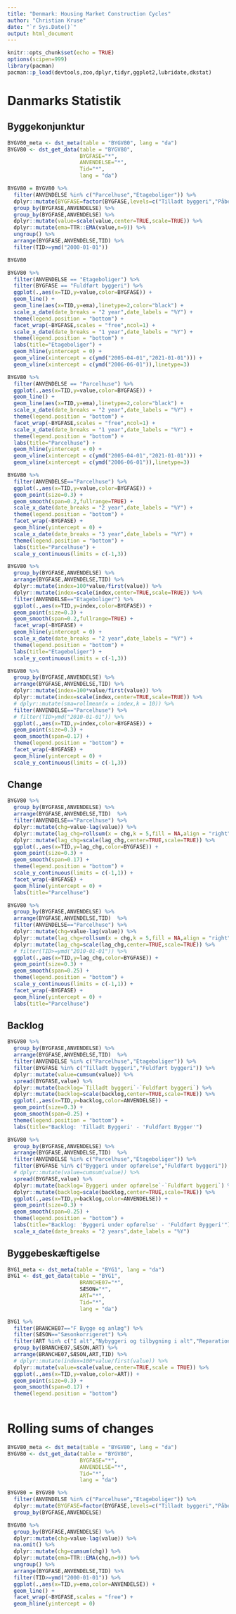 ```yaml
---
title: "Denmark: Housing Market Construction Cycles"
author: "Christian Kruse"
date: "`r Sys.Date()`"
output: html_document
---
```


```r
knitr::opts_chunk$set(echo = TRUE)
options(scipen=999)
library(pacman)
pacman::p_load(devtools,zoo,dplyr,tidyr,ggplot2,lubridate,dkstat)
```

# Danmarks Statistik

## Byggekonjunktur

```r
BYGV80_meta <- dst_meta(table = "BYGV80", lang = "da")
BYGV80 <- dst_get_data(table = "BYGV80", 
                       BYGFASE="*",
                       ANVENDELSE="*",
                       Tid="*",
                       lang = "da")

BYGV80 = BYGV80 %>% 
  filter(ANVENDELSE %in% c("Parcelhuse","Etageboliger")) %>% 
  dplyr::mutate(BYGFASE=factor(BYGFASE,levels=c("Tilladt byggeri","Påbegyndt byggeri","Byggeri under opførelse","Fuldført byggeri"))) %>% 
  group_by(BYGFASE,ANVENDELSE) %>%
  group_by(BYGFASE,ANVENDELSE) %>%
  dplyr::mutate(value=scale(value,center=TRUE,scale=TRUE)) %>% 
  dplyr::mutate(ema=TTR::EMA(value,n=9)) %>% 
  ungroup() %>% 
  arrange(BYGFASE,ANVENDELSE,TID) %>% 
  filter(TID>=ymd("2000-01-01"))

BYGV80

```

```r

BYGV80 %>% 
  filter(ANVENDELSE == "Etageboliger") %>% 
  filter(BYGFASE == "Fuldført byggeri") %>% 
  ggplot(.,aes(x=TID,y=value,color=BYGFASE)) +
  geom_line() +
  geom_line(aes(x=TID,y=ema),linetype=2,color="black") +
  scale_x_date(date_breaks = "2 year",date_labels = "%Y") +
  theme(legend.position = "bottom") +
  facet_wrap(~BYGFASE,scales = "free",ncol=1) +
  scale_x_date(date_breaks = "1 year",date_labels = "%Y") +
  theme(legend.position = "bottom") +
  labs(title="Etageboliger") +
  geom_hline(yintercept = 0) +
  geom_vline(xintercept = c(ymd("2005-04-01","2021-01-01"))) +
  geom_vline(xintercept = c(ymd("2006-06-01")),linetype=3)

```

```r

BYGV80 %>% 
  filter(ANVENDELSE == "Parcelhuse") %>% 
  ggplot(.,aes(x=TID,y=value,color=BYGFASE)) +
  geom_line() +
  geom_line(aes(x=TID,y=ema),linetype=2,color="black") +
  scale_x_date(date_breaks = "2 year",date_labels = "%Y") +
  theme(legend.position = "bottom") +
  facet_wrap(~BYGFASE,scales = "free",ncol=1) +
  scale_x_date(date_breaks = "1 year",date_labels = "%Y") +
  theme(legend.position = "bottom") +
  labs(title="Parcelhuse") +
  geom_hline(yintercept = 0) +
  geom_vline(xintercept = c(ymd("2005-04-01","2021-01-01"))) +
  geom_vline(xintercept = c(ymd("2006-06-01")),linetype=3)

```

```r
BYGV80 %>% 
  filter(ANVENDELSE=="Parcelhuse") %>% 
  ggplot(.,aes(x=TID,y=value,color=BYGFASE)) +
  geom_point(size=0.3) +
  geom_smooth(span=0.2,fullrange=TRUE) +
  scale_x_date(date_breaks = "2 year",date_labels = "%Y") +
  theme(legend.position = "bottom") +
  facet_wrap(~BYGFASE) +
  geom_hline(yintercept = 0) +
  scale_x_date(date_breaks = "3 year",date_labels = "%Y") +
  theme(legend.position = "bottom") +
  labs(title="Parcelhuse") +
  scale_y_continuous(limits = c(-1,3)) 

```


```r
BYGV80 %>% 
  group_by(BYGFASE,ANVENDELSE) %>% 
  arrange(BYGFASE,ANVENDELSE,TID) %>% 
  dplyr::mutate(index=100*value/first(value)) %>% 
  dplyr::mutate(index=scale(index,center=TRUE,scale=TRUE)) %>% 
  filter(ANVENDELSE=="Etageboliger") %>% 
  ggplot(.,aes(x=TID,y=index,color=BYGFASE)) +
  geom_point(size=0.3) +
  geom_smooth(span=0.2,fullrange=TRUE) +
  facet_wrap(~BYGFASE) +
  geom_hline(yintercept = 0) +
  scale_x_date(date_breaks = "2 year",date_labels = "%Y") +
  theme(legend.position = "bottom") +
  labs(title="Etageboliger") +
  scale_y_continuous(limits = c(-1,3)) 

```

```r

BYGV80 %>% 
  group_by(BYGFASE,ANVENDELSE) %>% 
  arrange(BYGFASE,ANVENDELSE,TID) %>% 
  dplyr::mutate(index=100*value/first(value)) %>% 
  dplyr::mutate(index=scale(index,center=TRUE,scale=TRUE)) %>% 
  # dplyr::mutate(sma=rollmean(x = index,k = 10)) %>% 
  filter(ANVENDELSE=="Parcelhuse") %>% 
  # filter(TID>ymd("2010-01-01")) %>% 
  ggplot(.,aes(x=TID,y=index,color=BYGFASE)) +
  geom_point(size=0.3) +
  geom_smooth(span=0.17) +
  theme(legend.position = "bottom") +
  facet_wrap(~BYGFASE) +
  geom_hline(yintercept = 0) +
  scale_y_continuous(limits = c(-1,3)) 
```


## Change

```r


BYGV80 %>% 
  group_by(BYGFASE,ANVENDELSE) %>% 
  arrange(BYGFASE,ANVENDELSE,TID)  %>% 
  filter(ANVENDELSE=="Parcelhuse") %>% 
  dplyr::mutate(chg=value-lag(value)) %>% 
  dplyr::mutate(lag_chg=rollsum(x = chg,k = 5,fill = NA,align = "right")) %>% 
  dplyr::mutate(lag_chg=scale(lag_chg,center=TRUE,scale=TRUE)) %>% 
  ggplot(.,aes(x=TID,y=lag_chg,color=BYGFASE)) +
  geom_point(size=0.3) +
  geom_smooth(span=0.17) +
  theme(legend.position = "bottom") +
  scale_y_continuous(limits = c(-1,1)) +
  facet_wrap(~BYGFASE) +
  geom_hline(yintercept = 0) +
  labs(title="Parcelhuse")

```

```r

BYGV80 %>% 
  group_by(BYGFASE,ANVENDELSE) %>% 
  arrange(BYGFASE,ANVENDELSE,TID)  %>% 
  filter(ANVENDELSE=="Parcelhuse") %>% 
  dplyr::mutate(chg=value-lag(value)) %>% 
  dplyr::mutate(lag_chg=rollsum(x = chg,k = 5,fill = NA,align = "right")) %>% 
  dplyr::mutate(lag_chg=scale(lag_chg,center=TRUE,scale=TRUE)) %>% 
  # filter(TID>=ymd("2010-01-01")) %>% 
  ggplot(.,aes(x=TID,y=lag_chg,color=BYGFASE)) +
  geom_point(size=0.3) +
  geom_smooth(span=0.25) +
  theme(legend.position = "bottom") +
  scale_y_continuous(limits = c(-1,1)) +
  facet_wrap(~BYGFASE) +
  geom_hline(yintercept = 0) +
  labs(title="Parcelhuse")

```

## Backlog

```r

BYGV80 %>% 
  group_by(BYGFASE,ANVENDELSE) %>% 
  arrange(BYGFASE,ANVENDELSE,TID)  %>% 
  filter(ANVENDELSE %in% c("Parcelhuse","Etageboliger")) %>% 
  filter(BYGFASE %in% c("Tilladt byggeri","Fuldført byggeri")) %>% 
  dplyr::mutate(value=cumsum(value)) %>% 
  spread(BYGFASE,value) %>% 
  dplyr::mutate(backlog=`Tilladt byggeri`-`Fuldført byggeri`) %>% 
  dplyr::mutate(backlog=scale(backlog,center=TRUE,scale=TRUE)) %>% 
  ggplot(.,aes(x=TID,y=backlog,color=ANVENDELSE)) +
  geom_point(size=0.3) +
  geom_smooth(span=0.25) +
  theme(legend.position = "bottom") +
  labs(title="Backlog: 'Tilladt Byggeri' - 'Fuldført Bygger'")

```

```r

BYGV80 %>% 
  group_by(BYGFASE,ANVENDELSE) %>% 
  arrange(BYGFASE,ANVENDELSE,TID)  %>% 
  filter(ANVENDELSE %in% c("Parcelhuse","Etageboliger")) %>% 
  filter(BYGFASE %in% c("Byggeri under opførelse","Fuldført byggeri")) %>% 
  # dplyr::mutate(value=cumsum(value)) %>% 
  spread(BYGFASE,value) %>% 
  dplyr::mutate(backlog=`Byggeri under opførelse`-`Fuldført byggeri`) %>% 
  dplyr::mutate(backlog=scale(backlog,center=TRUE,scale=TRUE)) %>% 
  ggplot(.,aes(x=TID,y=backlog,color=ANVENDELSE)) +
  geom_point(size=0.3) +
  geom_smooth(span=0.25) +
  theme(legend.position = "bottom") +
  labs(title="Backlog: 'Byggeri under opførelse' - 'Fuldført Byggeri'") +
  scale_x_date(date_breaks = "2 years",date_labels = "%Y")

```

## Byggebeskæftigelse

```r
BYG1_meta <- dst_meta(table = "BYG1", lang = "da")
BYG1 <- dst_get_data(table = "BYG1", 
                       BRANCHE07="*",
                       SÆSON="*",
                       ART="*",
                       Tid="*",
                       lang = "da")

BYG1 %>% 
  filter(BRANCHE07=="F Bygge og anlæg") %>% 
  filter(SÆSON=="Sæsonkorrigeret") %>% 
  filter(ART %in% c("I alt","Nybyggeri og tilbygning i alt","Reparation og vedligeholdelse i alt")) %>% 
  group_by(BRANCHE07,SÆSON,ART) %>% 
  arrange(BRANCHE07,SÆSON,ART,TID) %>% 
  # dplyr::mutate(index=100*value/first(value)) %>% 
  dplyr::mutate(value=scale(value,center=TRUE,scale = TRUE)) %>% 
  ggplot(.,aes(x=TID,y=value,color=ART)) +
  geom_point(size=0.3) +
  geom_smooth(span=0.17) +
  theme(legend.position = "bottom")
  
```


# Rolling sums of changes

```r
BYGV80_meta <- dst_meta(table = "BYGV80", lang = "da")
BYGV80 <- dst_get_data(table = "BYGV80", 
                       BYGFASE="*",
                       ANVENDELSE="*",
                       Tid="*",
                       lang = "da")

BYGV80 = BYGV80 %>% 
  filter(ANVENDELSE %in% c("Parcelhuse","Etageboliger")) %>% 
  dplyr::mutate(BYGFASE=factor(BYGFASE,levels=c("Tilladt byggeri","Påbegyndt byggeri","Byggeri under opførelse","Fuldført byggeri"))) %>% 
  group_by(BYGFASE,ANVENDELSE)

BYGV80 %>% 
  group_by(BYGFASE,ANVENDELSE) %>%
  dplyr::mutate(chg=value-lag(value)) %>% 
  na.omit() %>% 
  dplyr::mutate(chg=cumsum(chg)) %>% 
  dplyr::mutate(ema=TTR::EMA(chg,n=9)) %>% 
  ungroup() %>% 
  arrange(BYGFASE,ANVENDELSE,TID) %>% 
  filter(TID>=ymd("2000-01-01")) %>% 
  ggplot(.,aes(x=TID,y=ema,color=ANVENDELSE)) +
  geom_line() +
  facet_wrap(~BYGFASE,scales = "free") +
  geom_hline(yintercept = 0)


```

